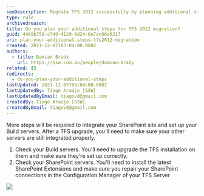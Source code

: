```yaml
---
seoDescription: Migrate TFS 2012 successfully by planning additional steps to integrate SharePoint sites and set up Build servers.
type: rule
archivedreason:
title: Do you plan your additional steps for TFS 2012 migration?
guid: 4409b758-c749-4129-8d24-6e7ac06e6217
uri: plan-your-additional-steps-tfs2012-migration
created: 2021-12-07T03:04:00.000Z
authors:
  - title: Damian Brady
    url: https://ssw.com.au/people/damian-brady
related: []
redirects:
  - do-you-plan-your-additional-steps
lastUpdated: 2021-12-07T03:04:00.000Z
lastUpdatedBy: Tiago Araújo [SSW]
lastUpdatedByEmail: tiagov8@gmail.com
createdBy: Tiago Araújo [SSW]
createdByEmail: tiagov8@gmail.com
---
```


More steps will be required to integrate your SharePoint site and set up your Build servers.
After a TFS upgrade, you'll need to make sure your other servers are still integrated properly.

1. Check your Build servers. You'll need to upgrade the TFS installation on them and make sure they're set up correctly.
2. Check your SharePoint servers. You'll need to install the latest SharePoint Extensions and make sure you repair your SharePoint connections in the Configuration Manager of your TFS Server

![](/uploads/rules/plan-your-additional-steps-tfs2012-migration/sharepoint_repair.png)
